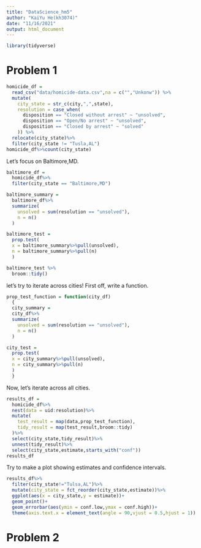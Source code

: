 ```yaml
---
title: "DataScience_hm5"
author: "KaiYu He(kh3074)"
date: "11/16/2021"
output: html_document
---
```

```r
library(tidyverse)
```

# Problem 1  
```r
homicide_df = 
  read_csv("data/homicide-data.csv",na = c("","Unkonw")) %>%
  mutate(
    city_state = str_c(city,",",state),
    resolution = case_when(
      disposition == "Closed without arrest" ~ "unsolved",
      disposition == "Open/No arrest" ~ "unsolved",
      disposition == "Closed by arrest" ~ "solved"
    )) %>%
  relocate(city_state)%>%
  filter(city_state != "Tusla,AL")
homicide_df%>%count(city_state)
```

Let's focus on Baltimore,MD.
```r
baltimore_df = 
  homicide_df%>%
  filter(city_state == "Baltimore,MD")

baltimore_summary = 
  baltimore_df%>%
  summarize(
    unsolved = sum(resolution == "unsolved"),
    n = n()
  )

baltimore_test = 
  prop.test(
  x = baltimore_summary%>%pull(unsolved),
  n = baltimore_summary%>%pull(n)
  )

baltimore_test %>%
  broom::tidy()
```

let's try to iterate across cities!
First off, write a function.
```r
prop_test_function = function(city_df)
  {
  city_summary = 
  city_df%>%
  summarize(
    unsolved = sum(resolution == "unsolved"),
    n = n()
  )

city_test = 
  prop.test(
  x = city_summary%>%pull(unsolved),
  n = city_summary%>%pull(n)
  )
  }
```

Now, let's iterate across all cities.
```r
results_df =
  homicide_df%>%
  nest(data = uid:resolution)%>%
  mutate(
    test_result = map(data,prop_test_function),
    tidy_result = map(test_result,broom::tidy)
  )%>%
  select(city_state,tidy_result)%>%
  unnest(tidy_result)%>%
  select(city_state,estimate,starts_with("conf"))
results_df

```

Try to make a plot showing estimates and confidence intervals.

```r
results_df%>%
  filter(city_state!="Tulsa,AL")%>%
  mutate(city_state = fct_reorder(city_state,estimate))%>%
  ggplot(aes(x = city_state,y = estimate))+
  geom_point()+
  geom_errorbar(aes(ymin = conf.low,ymax = conf.high))+
  theme(axis.text.x = element_text(angle = 90,vjust = 0.5,hjust = 1))
```



# Problem 2









